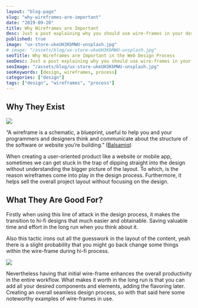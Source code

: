```yaml
---
layout: "blog-page"
slug: "why-wireframes-are-important"
date: "2019-09-20"
title: Why Wireframes are Important
desc: Just a post explaining why you should use wire-frames in your design process.
published: true
image: "ux-store-ukeUH3KbMWU-unsplash.jpg"
# image: "/assets/blog/ux-store-ukeUH3KbMWU-unsplash.jpg"
seoTitle: Why Wireframes are Important in the Web Design Process
seoDesc: Just a post explaining why you should use wire-frames in your design process.
seoImage: "/assets/blog/ux-store-ukeUH3KbMWU-unsplash.jpg"
seoKeywords: [design, wireframes, process]
categories: ["design"]
tags: ["design", "wireframes", "process"]
---
```


## Why They Exist

![](/assets/blog/1_94CVbnhNY1BpnKNYeLs9_Q.jpeg)

“A wireframe is a schematic, a blueprint, useful to help you and your programmers and designers think and communicate about the structure of the software or website you’re building.” ([Balsamiq](https://balsamiq.com/learn/resources/articles/what-are-wireframes/))

When creating a user-oriented product like a website or mobile app, sometimes we can get stuck in the trap of dipping straight into the design without understanding the bigger picture of the layout. To which, is the reason wireframes come into play in the design process. Furthermore, it helps sell the overall project layout without focusing on the design.

## What They Are Good For?

Firstly when using this line of attack in the design process, it makes the transition to hi-fi designs that much easier and obtainable. Saving valuable time and effort in the long run when you think about it.

Also this tactic irons out all the guesswork in the layout of the content, yeah there is a slight probability that you might go back change some things within the wire-frame during hi-fi process.

![](/assets/blog/med-badr-chemmaoui-ZSPBhokqDMc-unsplash.jpg)

Nevertheless having that initial wire-frame enhances the overall productivity in the entire workflow. What makes it worth in the long run is that you can add all your desired components and elements, adding the flavoring later. Creating an overall seamless design process, so with that said here some noteworthy examples of wire-frames in use.
